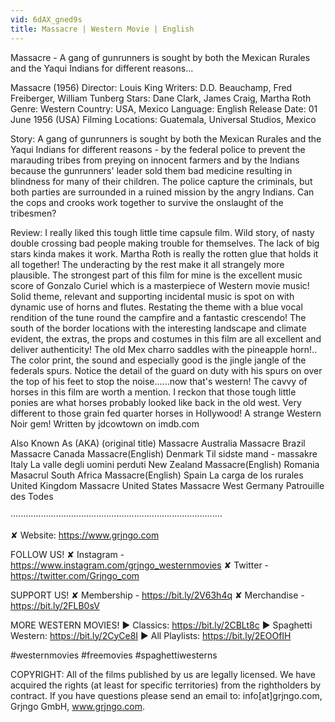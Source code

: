 ```yaml
---
vid: 6dAX_gned9s
title: Massacre | Western Movie | English
---
```


Massacre - A gang of gunrunners is sought by both the Mexican Rurales and the Yaqui Indians for different reasons...

Massacre (1956)
Director: Louis King
Writers: D.D. Beauchamp, Fred Freiberger, William Tunberg
Stars: Dane Clark, James Craig, Martha Roth
Genre: Western
Country: USA, Mexico
Language: English
Release Date: 01 June 1956 (USA) 
Filming Locations: Guatemala, Universal Studios, Mexico

Story:
A gang of gunrunners is sought by both the Mexican Rurales and the Yaqui Indians for different reasons - by the federal police to prevent the marauding tribes from preying on innocent farmers and by the Indians because the gunrunners' leader sold them bad medicine resulting in blindness for many of their children. The police capture the criminals, but both parties are surrounded in a ruined mission by the angry Indians. Can the cops and crooks work together to survive the onslaught of the tribesmen?

Review:
I really liked this tough little time capsule film. Wild story, of nasty double crossing bad people making trouble for themselves. The lack of big stars kinda makes it work. Martha Roth is really the rotten glue that holds it all together! The underacting by the rest make it all strangely more plausible. The strongest part of this film for mine is the excellent music score of Gonzalo Curiel which is a masterpiece of Western movie music! Solid theme, relevant and supporting incidental music is spot on with dynamic use of horns and flutes. Restating the theme with a blue vocal rendition of the tune round the campfire and a fantastic crescendo! The south of the border locations with the interesting landscape and climate evident, the extras, the props and costumes in this film are all excellent and deliver authenticity! The old Mex charro saddles with the pineapple horn!..
The color print, the sound and especially good is the jingle jangle of the federals spurs. Notice the detail of the guard on duty with his spurs on over the top of his feet to stop the noise......now that's western! The cavvy of horses in this film are worth a mention. I reckon that those tough little ponies are what horses probably looked like back in the old west. Very different to those grain fed quarter horses in Hollywood!
A strange Western Noir gem! Written by jdcowtown on imdb.com

Also Known As (AKA)
(original title) Massacre
Australia Massacre
Brazil Massacre
Canada Massacre(English)
Denmark Til sidste mand - massakre
Italy La valle degli uomini perduti
New Zealand Massacre(English)
Romania Masacrul
South Africa Massacre(English)
Spain La carga de los rurales
United Kingdom Massacre
United States Massacre
West Germany Patrouille des Todes

····················································································

✘ Website: https://www.grjngo.com

FOLLOW US!
✘ Instagram - https://www.instagram.com/grjngo_westernmovies
✘ Twitter - https://twitter.com/Grjngo_com

SUPPORT US!
✘ Membership - https://bit.ly/2V63h4q
✘ Merchandise - https://bit.ly/2FLB0sV

MORE WESTERN MOVIES! 
► Classics: https://bit.ly/2CBLt8c 
► Spaghetti Western: https://bit.ly/2CyCe8I 
► All Playlists: https://bit.ly/2EOOfIH 

#westernmovies #freemovies #spaghettiwesterns

COPYRIGHT: All of the films published by us are legally licensed. We have acquired the rights (at least for specific territories) from the rightholders by contract. If you have questions please send an email to: info[at]grjngo.com, Grjngo GmbH, www.grjngo.com.